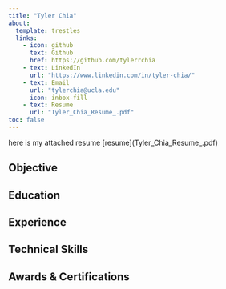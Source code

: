 ```yaml
---
title: "Tyler Chia"
about: 
  template: trestles
  links: 
    - icon: github
      text: Github
      href: https://github.com/tylerrchia
    - text: LinkedIn
      url: "https://www.linkedin.com/in/tyler-chia/"
    - text: Email
      url: "tylerchia@ucla.edu"
      icon: inbox-fill
    - text: Resume
      url: "Tyler_Chia_Resume_.pdf"
toc: false
---
```


here is my attached resume \[resume\](Tyler_Chia_Resume\_.pdf)

## Objective

## Education

## Experience

## Technical Skills

## Awards & Certifications
